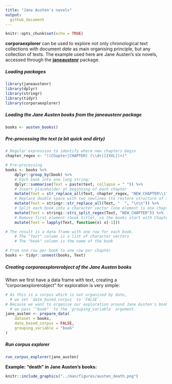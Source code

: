 ```yaml
---
title: "Jane Austen's novels"
output: 
  github_document
---
```


```r
knitr::opts_chunk$set(echo = TRUE)
```

**corporaexplorer** can be used to explore
not only chronological text collections with document *date* as main organising principle,
but any collection of texts.
The example used here are Jane Austen's six novels,
accessed through the
[**janeaustenr**](https://github.com/juliasilge/janeaustenr) package.

##### Loading packages
```r
library(janeaustenr)
library(dplyr)
library(stringr)
library(tidyr)
library(corporaexplorer)
```

##### Loading the Jane Austen books from the **janeaustenr** package
```r
books <- austen_books()
```

##### Pre-processing the text (a bit quick and dirty)
```r
# Regular expression to identify where new chapters begin
chapter_regex <- "((Chapter|CHAPTER) (\\d+|[IXVL])+)"

# Pre-processing
books <- books %>%
    dplyr::group_by(book) %>%
    # Each book into one long string:
    dplyr::summarise(Text = paste(text, collapse = " ")) %>%
    # Insert placeholder at beginning of each chapter
    mutate(Text = str_replace_all(Text, chapter_regex, "NEW_CHAPTER\\1")) %>%
    # Replace double space with two newlines (to restore structure of the text):
    mutate(Text = stringr::str_replace_all(Text, "  ", "\n\n")) %>%
    # Split each book into a character vector (one element is one chapter):
    mutate(Text = stringi::stri_split_regex(Text, "NEW_CHAPTER")) %>%
    # Remove first element (book title), so the books start with Chapter 1
    mutate(Text = lapply(Text, function(x) x[-1]))

# The result is a data frame with one row for each book.
    # The "Text" column is a list of character vectors
    # The "book" column is the name of the book

# From one row per book to one row per chapter
books <- tidyr::unnest(books, Text)
```

##### Creating corporaexplorerobject of the Jane Austen books

When we first have a data frame with text,
creating a "corporaexplorerobject" for exploration is very simple:

```r
# As this is a corpus which is not organised by date,
  # we set `date_based_corpus` to `FALSE`.
# Because we want to organise our exploration around Jane Austen's books,
  # we pass `"book"` to the `grouping_variable` argument.
jane_austen <- prepare_data(
    dataset = books,
    date_based_corpus = FALSE,
    grouping_variable = "book"
)
```

##### Run corpus explorer
```r
run_corpus_explorer(jane_austen)
```

**Example: "death" in Jane Austen's books:**

```r
knitr::include_graphics("../man/figures/austen_death.png")
```
